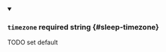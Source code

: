 
<details className="config-field" data-expandable="false" open>
<summary>

### `timezone` <span className="config-field-required" data-required="false">required</span> <span className="config-field-type">string</span> <span className="config-field-default"></span> <span className="config-field-enum"></span> {#sleep-timezone}

TODO set default

</summary>



</details>

